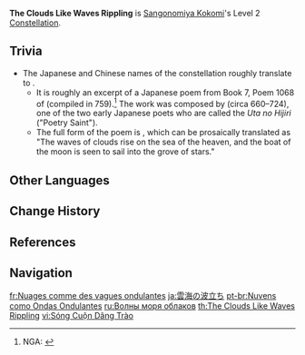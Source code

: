 {{Constellation Infobox
|image       = Constellation The Clouds Like Waves Rippling.png
|description = Sangonomiya Kokomi gains the following [[Healing Bonus]]es with regard to characters with 50% or less HP via the following methods:<br>
*[[Kurage's Oath]] Bake-Kurage: 4.5% of Kokomi's Max HP.
*[[Nereid's Ascension]] Normal and Charged Attacks: 0.6% of Kokomi's Max HP.
|level       = 2
|character   = Sangonomiya Kokomi
|scale_att1  = Max HP
|utility1    = Healing Improvement
}}
'''The Clouds Like Waves Rippling''' is [[Sangonomiya Kokomi]]'s Level 2 [[Constellation]].

==Trivia==
*The Japanese and Chinese names of the constellation roughly translate to {{Lang|Waves' Rising on the Sea of Clouds|ja=雲海の波立ち|ja_rm=Unkai no Namidachi|zh=波起云海|zh_rm=Bō Qǐ Yúnhǎi|sort=ja,zh}}.
**It is roughly an excerpt of a Japanese poem from Book 7, Poem 1068 of ''{{w|Man'yōshū|Man'youshuu}}'' (compiled in 759).<ref>NGA: [https://bbs.nga.cn/read.php?tid=28016578 {{Lang|mini=1|zh=闲聊杂谈:关于稻妻人名地名角色天赋命座的考据(更新珊瑚宫心海九条裟罗考据)}}]</ref> The work was composed by {{w|Kakinomoto no Hitomaro}} (circa 660–724), one of the two early Japanese poets who are called the ''Uta no Hijiri'' ("Poetry Saint").
**The full form of the poem is {{Lang|ojp=天の海に 雲の波立ち 月の舟 星の林に 漕ぎ隠る見ゆ|ojp_rm=ame nə myi ni / kumo nə namyi tati / tukwi nə pune / posi nə payasi ni / koNgyi kakuru myiyu}}, which can be prosaically translated as "The waves of clouds rise on the sea of the heaven, and the boat of the moon is seen to sail into the grove of stars."

==Other Languages==
{{Other Languages
|en      = The Clouds Like Waves Rippling
|zhs     = 波起云海
|zhs_rm  = Bō Qǐ Yún Hǎi
|zht     = 波起雲海
|zht_rm  = Bō Qǐ Yún Hǎi
|zh_tl   = Waves' Rising on the Sea of Clouds
|ja      = 雲海の波立ち
|ja_rm   = Unkai no Namidachi
|ja_tl   = Waves' Rising on the Sea of Clouds
|ko      = 일렁이는 운해
|ko_tl   = Swaying Sea of Clouds
|es      = Oleaje de nubes
|es_tl   = Swell of Clouds
|es_note = Here, "swell" refers to the nautical phenomenon caused by continuous rolling waves.
|fr      = Nuages comme des vagues ondulantes
|fr_tl   = Clouds Like Waves Rippling
|ru      = Волны моря облаков
|ru_tl   = Sea of Clouds' Waves
|th      = The Clouds Like Waves Rippling
|vi      = Sóng Cuộn Dâng Trào
|vi_tl   = Billowing Waves Surging
|de      = Wellen des Wolkenmeers
|de_tl   = Waves of the Cloud Sea
|id      = The Clouds Like Waves Rippling
|pt      = Nuvens como Ondas Ondulantes
|pt_tl   = Clouds Like Waves Rippling
|tr      = Deniz Gibi Dalgalanan Bulutlar
|tr_tl   = Clouds Waving Like the Sea
|it      = Come le onde, le nuvole si increspano
|it_tl   = Like the Waves, the Clouds Ripple
}}

==Change History==
{{Change History|2.1}}

==References==
{{Reflist}}

==Navigation==
{{Talent Navbox|Sangonomiya Kokomi}}

[[fr:Nuages comme des vagues ondulantes]]
[[ja:雲海の波立ち]]
[[pt-br:Nuvens como Ondas Ondulantes]]
[[ru:Волны моря облаков]]
[[th:The Clouds Like Waves Rippling]]
[[vi:Sóng Cuộn Dâng Trào]]